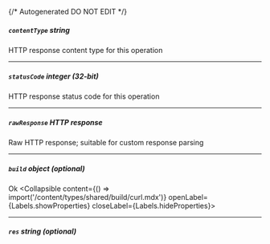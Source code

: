 {/* Autogenerated DO NOT EDIT  */}

##### `contentType` _string_
HTTP response content type for this operation

---
##### `statusCode` _integer (32-bit)_
HTTP response status code for this operation

---
##### `rawResponse` _HTTP response_
Raw HTTP response; suitable for custom response parsing

---
##### `build` _object (optional)_
Ok
<Collapsible content={() => import('/content/types/shared/build/curl.mdx')} openLabel={Labels.showProperties} closeLabel={Labels.hideProperties}>
</Collapsible>

---
##### `res` _string (optional)_


